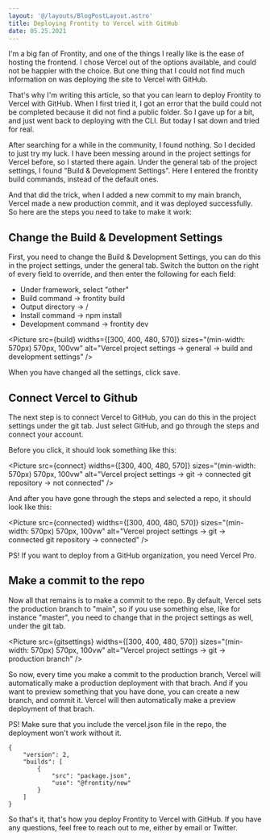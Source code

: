 ```yaml
---
layout: '@/layouts/BlogPostLayout.astro'
title: Deploying Frontity to Vercel with GitHub
date: 05.25.2021
---
```



I'm a big fan of Frontity, and one of the things I really like is the ease of hosting the frontend. I chose Vercel out of the options available, and could not be happier with the choice. But one thing that I could not find much information on was deploying the site to Vercel with GitHub.

That's why I'm writing this article, so that you can learn to deploy Frontity to Vercel with GitHub. When I first tried it, I got an error that the build could not be completed because it did not find a public folder. So I gave up for a bit, and just went back to deploying with the CLI. But today I sat down and tried for real.

After searching for a while in the community, I found nothing. So I decided to just try my luck. I have been messing around in the project settings for Vercel before, so I started there again. Under the general tab of the project settings, I found "Build & Development Settings". Here I entered the frontity build commands, instead of the default ones. 

And that did the trick, when I added a new commit to my main branch, Vercel made a new production commit, and it was deployed successfully. So here are the steps you need to take to make it work:

## Change the Build & Development Settings

First, you need to change the Build & Development Settings, you can do this in the project settings, under the general tab. Switch the button on the right of every field to override, and then enter the following for each field:

- Under framework, select "other"
- Build command -> frontity build
- Output directory -> /
- Install command -> npm install
- Development command -> frontity dev

<Picture src={build} widths={[300, 400, 480, 570]} sizes="(min-width: 570px) 570px, 100vw" alt="Vercel project settings -> general -> build and development settings" />

When you have changed all the settings, click save.

## Connect Vercel to Github

The next step is to connect Vercel to GitHub, you can do this in the project settings under the git tab. Just select GitHub, and go through the steps and connect your account. 

Before you click, it should look something like this:

<Picture src={connect} widths={[300, 400, 480, 570]} sizes="(min-width: 570px) 570px, 100vw" alt="Vercel project settings -> git -> connected git repository -> not connected" />

And after you have gone through the steps and selected a repo, it should look like this:

<Picture src={connected} widths={[300, 400, 480, 570]} sizes="(min-width: 570px) 570px, 100vw" alt="Vercel project settings -> git -> connected git repository -> connected" />

PS! If you want to deploy from a GitHub organization, you need Vercel Pro.

## Make a commit to the repo

Now all that remains is to make a commit to the repo. By default, Vercel sets the production branch to "main", so if you use something else, like for instance "master", you need to change that in the project settings as well, under the git tab.

<Picture src={gitsettings} widths={[300, 400, 480, 570]} sizes="(min-width: 570px) 570px, 100vw" alt="Vercel project settings -> git -> production branch" />

So now, every time you make a commit to the production branch, Vercel will automatically make a production deployment with that brach. And if you want to preview something that you have done, you can create a new branch, and commit it. Vercel will then automatically make a preview deployment of that brach.

PS! Make sure that you include the vercel.json file in the repo, the deployment won't work without it.

```
{
    "version": 2,
    "builds": [
        {
            "src": "package.json",
            "use": "@frontity/now"
        }
    ]
}
```

So that's it, that's how you deploy Frontity to Vercel with GitHub. If you have any questions, feel free to reach out to me, either by email or Twitter.